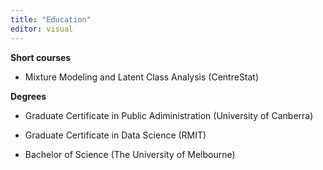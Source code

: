 ```yaml
---
title: "Education"
editor: visual
---
```


**Short courses**

-   Mixture Modeling and Latent Class Analysis (CentreStat)

**Degrees**

-   Graduate Certificate in Public Adiministration (University of Canberra)

-   Graduate Certificate in Data Science (RMIT)

-   Bachelor of Science (The University of Melbourne)
